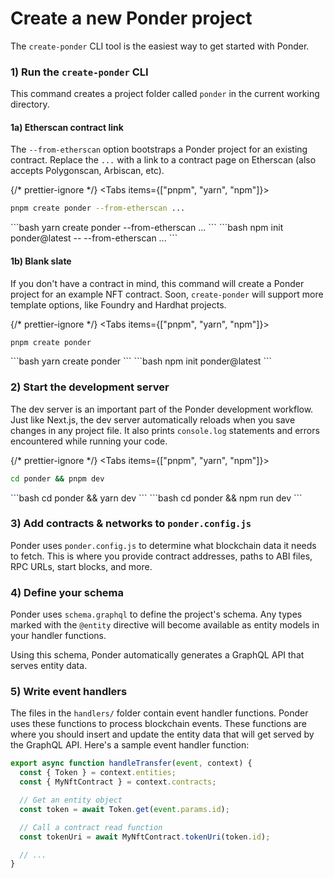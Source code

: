 
# Create a new Ponder project

The `create-ponder` CLI tool is the easiest way to get started with Ponder.

### 1) Run the `create-ponder` CLI

This command creates a project folder called `ponder` in the current working directory.

#### 1a) Etherscan contract link

The `--from-etherscan` option bootstraps a Ponder project for an existing contract. Replace the `...` with a link to a contract page on Etherscan (also accepts Polygonscan, Arbiscan, etc).

{/* prettier-ignore */}
<Tabs items={["pnpm", "yarn", "npm"]}>
  <Tab>
```bash
pnpm create ponder --from-etherscan ...
```
</Tab>
  <Tab>
```bash
yarn create ponder --from-etherscan ...
```
</Tab>
  <Tab>
```bash
npm init ponder@latest -- --from-etherscan ...
```
</Tab>
</Tabs>

#### 1b) Blank slate

If you don't have a contract in mind, this command will create a Ponder project for an example NFT contract. Soon, `create-ponder` will support more template options, like Foundry and Hardhat projects.

{/* prettier-ignore */}
<Tabs items={["pnpm", "yarn", "npm"]}>
  <Tab>
```bash
pnpm create ponder
```
</Tab>
  <Tab>
```bash
yarn create ponder
```
</Tab>
  <Tab>
```bash
npm init ponder@latest
```
</Tab>
</Tabs>

### 2) Start the development server

The dev server is an important part of the Ponder development workflow. Just like Next.js, the dev server automatically reloads when you save changes in any project file. It also prints `console.log` statements and errors encountered while running your code.

{/* prettier-ignore */}
<Tabs items={["pnpm", "yarn", "npm"]}>
  <Tab>
```bash
cd ponder && pnpm dev
```
</Tab>
  <Tab>
```bash
cd ponder && yarn dev
```
</Tab>
  <Tab>
```bash
cd ponder && npm run dev
```
</Tab>
</Tabs>

### 3) Add contracts & networks to `ponder.config.js`

Ponder uses `ponder.config.js` to determine what blockchain data it needs to fetch. This is where you provide contract addresses, paths to ABI files, RPC URLs, start blocks, and more.

### 4) Define your schema

Ponder uses `schema.graphql` to define the project's schema. Any types marked with the `@entity` directive will become available as entity models in your handler functions.

Using this schema, Ponder automatically generates a GraphQL API that serves entity data.

### 5) Write event handlers

The files in the `handlers/` folder contain event handler functions. Ponder uses these functions to process blockchain events. These functions are where you should insert and update the entity data that will get served by the GraphQL API. Here's a sample event handler function:

```js filename="MyNftContract.ts"
export async function handleTransfer(event, context) {
  const { Token } = context.entities;
  const { MyNftContract } = context.contracts;

  // Get an entity object
  const token = await Token.get(event.params.id);

  // Call a contract read function
  const tokenUri = await MyNftContract.tokenUri(token.id);

  // ...
}
```
